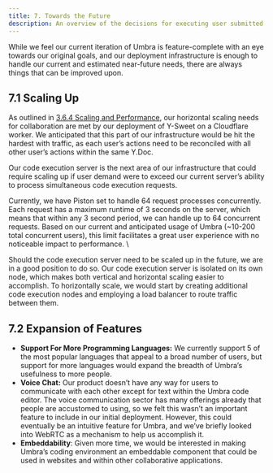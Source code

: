 ---
title: 7. Towards the Future
description: An overview of the decisions for executing user submitted code
---

<ViewTransitions />

While we feel our current iteration of Umbra is feature-complete with an eye towards our original goals, and our deployment infrastructure is enough to handle our current and estimated near-future needs, there are always things that can be improved upon.

## 7.1 Scaling Up

As outlined in  [3.6.4 Scaling and Performance](./3_collab-implementation#364-scaling-and-performance), our horizontal scaling needs for collaboration are met by our deployment of Y-Sweet on a Cloudflare worker. We anticipated that this part of our infrastructure would be hit the hardest with traffic, as each user’s actions need to be reconciled with all other user’s actions within the same Y.Doc.

Our code execution server is the next area of our infrastructure that could require scaling up if user demand were to exceed our current server’s ability to process simultaneous code execution requests.

Currently, we have Piston set to handle 64 request processes concurrently. Each request has a maximum runtime of 3 seconds on the server, which means that within any 3 second period, we can handle up to 64 concurrent requests. Based on our current and anticipated usage of Umbra (~10-200 total concurrent users), this limit facilitates a great user experience with no noticeable impact to performance. \

Should the code execution server need to be scaled up in the future, we are in a good position to do so. Our code execution server is isolated on its own node, which makes both vertical and horizontal scaling easier to accomplish. To horizontally scale, we would start by creating additional code execution nodes and employing a load balancer to route traffic between them.

## 7.2 Expansion of Features

- **Support For More Programming Languages:** We currently support 5 of the most popular languages that appeal to a broad number of users, but support for more languages would expand the breadth of Umbra’s usefulness to more people.
- **Voice Chat:** Our product doesn’t have any way for users to communicate with each other except for text within the Umbra code editor. The voice communication sector has many offerings already that people are accustomed to using, so we felt this wasn’t an important feature to include in our initial deployment. However, this could eventually be an intuitive feature for Umbra, and we’ve briefly looked into WebRTC as a mechanism to help us accomplish it.
- **Embeddability**: Given more time, we would be interested in making Umbra’s coding environment an embeddable component that could be used in websites and within other collaborative applications.
